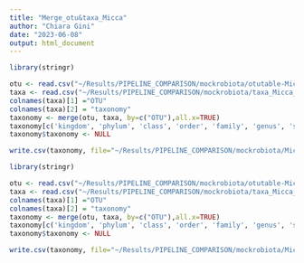 ```yaml
---
title: "Merge_otu&taxa_Micca"
author: "Chiara Gini"
date: "2023-06-08"
output: html_document
---
```


```r
library(stringr)

otu <- read.csv("~/Results/PIPELINE_COMPARISON/mockrobiota/otutable-Micca_x_16SITGDB.97-mockrobiota.txt", sep = "\t", header = T)
taxa <- read.csv("~/Results/PIPELINE_COMPARISON/mockrobiota/taxa_Micca_x_16SITGDB2.97-mockrobiota.txt", sep = "\t", header = F)
colnames(taxa)[1] ="OTU"
colnames(taxa)[2] = "taxonomy"
taxonomy <- merge(otu, taxa, by=c("OTU"),all.x=TRUE)
taxonomy[c('kingdom', 'phylum', 'class', 'order', 'family', 'genus', 'species')] <- str_split_fixed(taxonomy$taxonomy, ';', 7)
taxonomy$taxonomy <- NULL

write.csv(taxonomy, file="~/Results/PIPELINE_COMPARISON/mockrobiota/Micca/taxonomy_Micca_x_16SITGDB.97-mockrobiota.csv")
```

```r
library(stringr)

otu <- read.csv("~/Results/PIPELINE_COMPARISON/mockrobiota/otutable-Micca_x_16SITGDB.99-mockrobiota.txt", sep = "\t", header = T)
taxa <- read.csv("~/Results/PIPELINE_COMPARISON/mockrobiota/taxa_Micca_x_16SITGDB.99-mockrobiota.txt", sep = "\t", header = F)
colnames(taxa)[1] ="OTU"
colnames(taxa)[2] = "taxonomy"
taxonomy <- merge(otu, taxa, by=c("OTU"),all.x=TRUE)
taxonomy[c('kingdom', 'phylum', 'class', 'order', 'family', 'genus', 'species')] <- str_split_fixed(taxonomy$taxonomy, ';', 7)
taxonomy$taxonomy <- NULL

write.csv(taxonomy, file="~/Results/PIPELINE_COMPARISON/mockrobiota/Micca/taxonomy_Micca_x_16SITGDB.99-mockrobiota.csv")
```